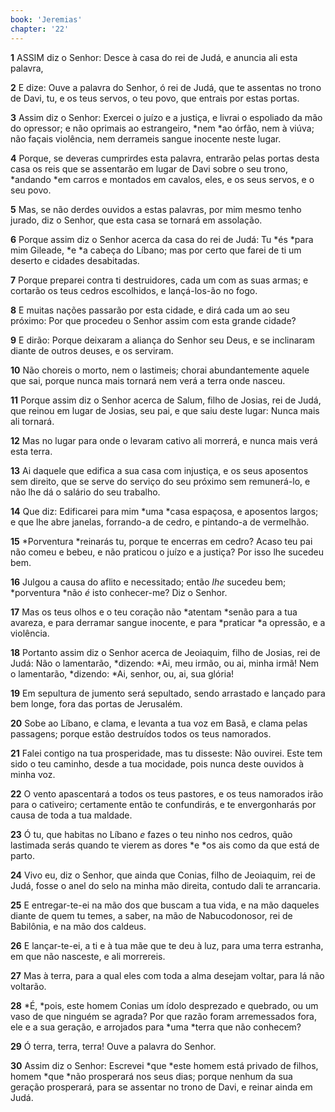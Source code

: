 ```yaml
---
book: 'Jeremias'
chapter: '22'
---
```


**1** ASSIM diz o Senhor: Desce à casa do rei de Judá, e anuncia ali esta palavra,

**2** E dize: Ouve a palavra do Senhor, ó rei de Judá, que te assentas no trono de Davi, tu, e os teus servos, o teu povo, que entrais por estas portas.

**3** Assim diz o Senhor: Exercei o juízo e a justiça, e livrai o espoliado da mão do opressor; e não oprimais ao estrangeiro, *nem *ao órfão, nem à viúva; não façais violência, nem derrameis sangue inocente neste lugar.

**4** Porque, se deveras cumprirdes esta palavra, entrarão pelas portas desta casa os reis que se assentarão em lugar de Davi sobre o seu trono, *andando *em carros e montados em cavalos, eles, e os seus servos, e o seu povo.

**5** Mas, se não derdes ouvidos a estas palavras, por mim mesmo tenho jurado, diz o Senhor, que esta casa se tornará em assolação.

**6** Porque assim diz o Senhor acerca da casa do rei de Judá: Tu *és *para mim Gileade, *e *a cabeça do Líbano; mas por certo que farei de ti um deserto e cidades desabitadas.

**7** Porque preparei contra ti destruidores, cada um com as suas armas; e cortarão os teus cedros escolhidos, e lançá-los-ão no fogo.

**8** E muitas nações passarão por esta cidade, e dirá cada um ao seu próximo: Por que procedeu o Senhor assim com esta grande cidade?

**9** E dirão: Porque deixaram a aliança do Senhor seu Deus, e se inclinaram diante de outros deuses, e os serviram.

**10** Não choreis o morto, nem o lastimeis; chorai abundantemente aquele que sai, porque nunca mais tornará nem verá a terra onde nasceu.

**11** Porque assim diz o Senhor acerca de Salum, filho de Josias, rei de Judá, que reinou em lugar de Josias, seu pai, e que saiu deste lugar: Nunca mais ali tornará.

**12** Mas no lugar para onde o levaram cativo ali morrerá, e nunca mais verá esta terra.

**13** Ai daquele que edifica a sua casa com injustiça, e os seus aposentos sem direito, que se serve do serviço do seu próximo sem remunerá-lo, e não lhe dá o salário do seu trabalho.

**14** Que diz: Edificarei para mim *uma *casa espaçosa, e aposentos largos; e que lhe abre janelas, forrando-a de cedro, e pintando-a de vermelhão.

**15** *Porventura *reinarás tu, porque te encerras em cedro? Acaso teu pai não comeu e bebeu, e não praticou o juízo e a justiça? Por isso lhe sucedeu bem.

**16** Julgou a causa do aflito e necessitado; então _lhe_ sucedeu bem; *porventura *não _é_ isto conhecer-me? Diz o Senhor.

**17** Mas os teus olhos e o teu coração não *atentam *senão para a tua avareza, e para derramar sangue inocente, e para *praticar *a opressão, e a violência.

**18** Portanto assim diz o Senhor acerca de Jeoiaquim, filho de Josias, rei de Judá: Não o lamentarão, *dizendo: *Ai, meu irmão, ou ai, minha irmã! Nem o lamentarão, *dizendo: *Ai, senhor, ou, ai, sua glória!

**19** Em sepultura de jumento será sepultado, sendo arrastado e lançado para bem longe, fora das portas de Jerusalém.

**20** Sobe ao Líbano, e clama, e levanta a tua voz em Basã, e clama pelas passagens; porque estão destruídos todos os teus namorados.

**21** Falei contigo na tua prosperidade, mas tu disseste: Não ouvirei. Este tem sido o teu caminho, desde a tua mocidade, pois nunca deste ouvidos à minha voz.

**22** O vento apascentará a todos os teus pastores, e os teus namorados irão para o cativeiro; certamente então te confundirás, e te envergonharás por causa de toda a tua maldade.

**23** Ó tu, que habitas no Líbano _e_ fazes o teu ninho nos cedros, quão lastimada serás quando te vierem as dores *e *os ais como da que está de parto.

**24** Vivo eu, diz o Senhor, que ainda que Conias, filho de Jeoiaquim, rei de Judá, fosse o anel do selo na minha mão direita, contudo dali te arrancaria.

**25** E entregar-te-ei na mão dos que buscam a tua vida, e na mão daqueles diante de quem tu temes, a saber, na mão de Nabucodonosor, rei de Babilônia, e na mão dos caldeus.

**26** E lançar-te-ei, a ti e à tua mãe que te deu à luz, para uma terra estranha, em que não nasceste, e ali morrereis.

**27** Mas à terra, para a qual eles com toda a alma desejam voltar, para lá não voltarão.

**28** *É, *pois, este homem Conias um ídolo desprezado e quebrado, ou um vaso de que ninguém se agrada? Por que razão foram arremessados fora, ele e a sua geração, e arrojados para *uma *terra que não conhecem?

**29** Ó terra, terra, terra! Ouve a palavra do Senhor.

**30** Assim diz o Senhor: Escrevei *que *este homem está privado de filhos, homem *que *não prosperará nos seus dias; porque nenhum da sua geração prosperará, para se assentar no trono de Davi, e reinar ainda em Judá.
